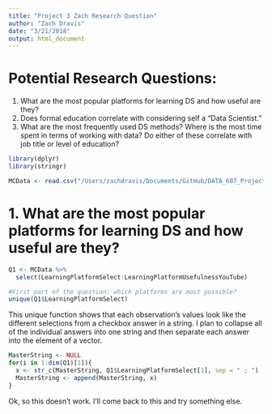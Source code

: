 ```yaml
---
title: "Project 3 Zach Research Question"
author: "Zach Dravis"
date: "3/21/2018"
output: html_document
---
```


# Potential Research Questions:

1. What are the most popular platforms for learning DS and how useful are they?
2. Does formal education correlate with considering self a "Data Scientist."
3. What are the most frequently used DS methods?  Where is the most time spent in terms of working with data?  Do either of these correlate with job title or level of education?

```r
library(dplyr)
library(stringr)
```


```r
MCData <- read.csv("/Users/zachdravis/Documents/GitHub/DATA_607_Project_3/rawdata/multipleChoiceResponses.csv", stringsAsFactors = F)
```

# 1. What are the most popular platforms for learning DS and how useful are they?
```r
Q1 <- MCData %>%
  select(LearningPlatformSelect:LearningPlatformUsefulnessYouTube)

#First part of the question: which platforms are most possible?
unique(Q1$LearningPlatformSelect)
```

This unique function shows that each observation's values look like the different selections from a checkbox answer in a string.  I plan to collapse all of the individual answers into one string and then separate each answer into the element of a vector.
```r
MasterString <- NULL
for(i in 1:dim(Q1)[1]){
  x <- str_c(MasterString, Q1$LearningPlatformSelect[1], sep = " ; ")
  MasterString <- append(MasterString, x)
}
```
Ok, so this doesn't work. I'll come back to this and try something else.














